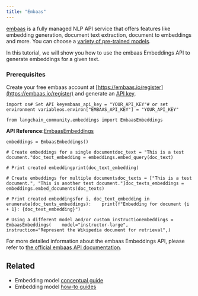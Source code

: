 ```yaml
---
title: "Embaas"
---
```


[embaas](https://embaas.io) is a fully managed NLP API service that offers features like embedding generation, document text extraction, document to embeddings and more. You can choose a [variety of pre-trained models](https://embaas.io/oss/models/embeddings).

In this tutorial, we will show you how to use the embaas Embeddings API to generate embeddings for a given text.

### Prerequisites

Create your free embaas account at [https://embaas.io/register](https://embaas.io/register) and generate an [API key](https://embaas.io/dashboard/api-keys).

```
import os# Set API keyembaas_api_key = "YOUR_API_KEY"# or set environment variableos.environ["EMBAAS_API_KEY"] = "YOUR_API_KEY"
```

```
from langchain_community.embeddings import EmbaasEmbeddings
```

**API Reference:**[EmbaasEmbeddings](https://python.langchain.com/api_reference/community/embeddings/langchain_community.embeddings.embaas.EmbaasEmbeddings.html)

```
embeddings = EmbaasEmbeddings()
```

```
# Create embeddings for a single documentdoc_text = "This is a test document."doc_text_embedding = embeddings.embed_query(doc_text)
```

```
# Print created embeddingprint(doc_text_embedding)
```

```
# Create embeddings for multiple documentsdoc_texts = ["This is a test document.", "This is another test document."]doc_texts_embeddings = embeddings.embed_documents(doc_texts)
```

```
# Print created embeddingsfor i, doc_text_embedding in enumerate(doc_texts_embeddings):    print(f"Embedding for document {i + 1}: {doc_text_embedding}")
```

```
# Using a different model and/or custom instructionembeddings = EmbaasEmbeddings(    model="instructor-large",    instruction="Represent the Wikipedia document for retrieval",)
```

For more detailed information about the embaas Embeddings API, please refer to [the official embaas API documentation](https://embaas.io/api-reference).

## Related

* Embedding model [conceptual guide](/src/oss/concepts/embedding_models)
* Embedding model [how-to guides](/src/oss/how_to/#embedding-models)

